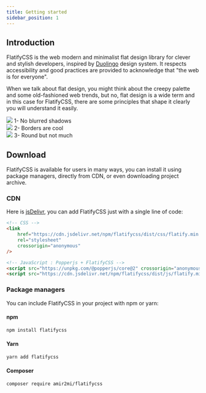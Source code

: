 ```yaml
---
title: Getting started
sidebar_position: 1
---
```


## Introduction

FlatifyCSS is the web modern and minimalist flat design library for clever and stylish developers, inspired by [Duolingo](https://www.duolingo.com/) design system. It respects accessibility and good practices are provided to acknowledge that "the web is for everyone".

When we talk about flat design, you might think about the creepy palette and some old-fashioned web trends, but no, flat design is a wide term and in this case for FlatifyCSS, there are some principles that shape it clearly you will understand it easily.

<div class="flex-center" style={{ marginBottom: 50 }}>
	<div class="flex-column-center">
		<img src="/static/img/docs/intro/blur.png" />
		1- No blurred shadows
	</div>
	<div class="flex-column-center">
		<img src="/static/img/docs/intro/border.png" />
		2- Borders are cool
	</div>
	<div class="flex-column-center">
		<img src="/static/img/docs/intro/roundness.png" />
		3- Round but not much
	</div>
</div>

## Download

FlatifyCSS is available for users in many ways, you can install it using package managers, directly from CDN, or even downloading project archive.

### CDN

Here is [jsDelivr](https://www.jsdelivr.com/), you can add FlatifyCSS just with a single line of code:

```html title="index.html"
<!-- CSS -->
<link
	href="https://cdn.jsdelivr.net/npm/flatifycss/dist/css/flatify.min.css"
	rel="stylesheet"
	crossorigin="anonymous"
/>

<!-- JavaScript : Popperjs + FlatifyCSS -->
<script src="https://unpkg.com/@popperjs/core@2" crossorigin="anonymous"></script>
<script src="https://cdn.jsdelivr.net/npm/flatifycss/dist/js/flatify.min.js" crossorigin="anonymous"></script>
```

### Package managers

You can include FlatifyCSS in your project with npm or yarn:

#### npm

```bash title="command line"
npm install flatifycss
```

#### Yarn

```bash title="command line"
yarn add flatifycss
```

#### Composer

```bash title="command line"
composer require amir2mi/flatifycss
```
